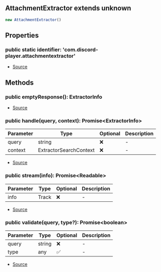 ## AttachmentExtractor extends unknown

```typescript
new AttachmentExtractor()
```

## Properties
### public static identifier: 'com.discord\-player.attachmentextractor'
- [Source](https://github.com/Androz2091/discord-player/blob/0ea7a3e/packages/extractor/src/extractors/AttachmentExtractor.ts#L20)
## Methods
### public  emptyResponse(): ExtractorInfo
- [Source](https://github.com/Androz2091/discord-player/blob/0ea7a3e/packages/extractor/src/extractors/AttachmentExtractor.ts#L110)
### public  handle(query, context): Promise\<ExtractorInfo>
| Parameter | Type | Optional | Description |
| ----------- | ----------- | ----------- | ----------- |
| query | string | ❌ | - |
| context | ExtractorSearchContext | ❌ | - |


- [Source](https://github.com/Androz2091/discord-player/blob/0ea7a3e/packages/extractor/src/extractors/AttachmentExtractor.ts#L27)
### public  stream(info): Promise\<Readable>
| Parameter | Type | Optional | Description |
| ----------- | ----------- | ----------- | ----------- |
| info | Track | ❌ | - |


- [Source](https://github.com/Androz2091/discord-player/blob/0ea7a3e/packages/extractor/src/extractors/AttachmentExtractor.ts#L114)
### public  validate(query, type?): Promise\<boolean>
| Parameter | Type | Optional | Description |
| ----------- | ----------- | ----------- | ----------- |
| query | string | ❌ | - |
| type | any | ✅ | - |


- [Source](https://github.com/Androz2091/discord-player/blob/0ea7a3e/packages/extractor/src/extractors/AttachmentExtractor.ts#L22)